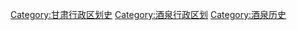 [[Category:甘肃行政区划史|Category:甘肃行政区划史]]
[[Category:酒泉行政区划|Category:酒泉行政区划]]
[[Category:酒泉历史|Category:酒泉历史]]
